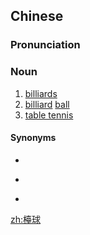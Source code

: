 {{also|台球}}
==Chinese==
{{zh-forms|s=台球|t2=枱球|t3=臺球}}

===Pronunciation===
{{zh-pron
|m=táiqiú,er=y
|c=toi4 kau4
|mn=qz,xm,zz:tâi-kiû
|cat=n
}}

===Noun===
{{zh-noun}}

# [[billiards]] {{gloss|a cue sport}}
# [[billiard]] [[ball]]
# [[table tennis]]

====Synonyms====
* {{zh-l|桌球}}
* {{sense|billiards}} {{zh-l|撞球}}
* {{sense|table tennis}} {{zh-l|乒乓球}}

{{zh-cat|Sports}}

[[zh:檯球]]